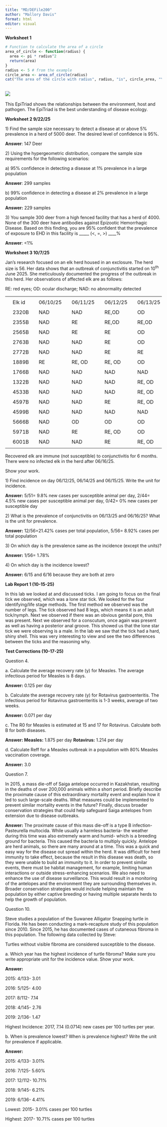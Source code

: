 ---
title: "MD/DEFile200"
author: "Mallory Davis"
format: html
editor: visual
---

**Worksheet 1**

```{r}
# Function to calculate the area of a circle
area_of_circle <- function(radius) {
  area <- pi * radius^2
  return(area)
}
radius <- 5 # from the example
circle_area <- area_of_circle(radius)
cat("The area of the circle with radius", radius, "is", circle_area, "\n")

```

## ![](images/clipboard-72126728.png)

This EpiTriad shows the relationships between the environment, host and pathogen. The EpiTriad is the best understanding of disease ecology.

**Worksheet 2 9/22/25**

1\) Find the sample size necessary to detect a disease at or above 5% prevalence in a herd of 5000 deer. The desired level of confidence is 95%.

**Answer**: 147 Deer

2\) Using the hypergeometric distribution, compare the sample size requirements for the following scenarios:

a\) 95% confidence in detecting a disease at 1% prevalence in a large population

**Answer**: 299 samples

b\) 99% confidence in detecting a disease at 2% prevalence in a large population

**Answer:** 229 samples

3\) You sample 300 deer from a high fenced facility that has a herd of 4000. None of the 300 deer have antibodies against Epizootic Hemorrhagic Disease. Based on this finding, you are 95% confident that the prevalence of exposure to EHD in this facility is \_\_\_\_\_ (\<, =, \>) \_\_\_\_%

**Answer**: \<1%

**Worksheet 3 10/7/25**

Jan’s research focused on an elk herd housed in an exclosure. The herd size is 56. Her data shows that an outbreak of conjunctivitis started on 10^th^ June 2025. She meticulously documented the progress of the outbreak in this herd. Her observations of affected elk are as follows:

RE: red eyes; OD: ocular discharge; NAD: no abnormality detected

|  |  |  |  |  |  |  |  |  |  |  |  |  |  |  |  |  |
|-----|-----|-----|-----|-----|-----|-----|-----|-----|-----|-----|-----|-----|-----|-----|-----|-----|
|  |  |  |  |  |  |  |  |  |  |  |  |  |  |  |  |  |
|  | Elk id |  | 06/10/25 |  | 06/11/25 |  | 06/12/25 |  | 06/13/25 |  | 06/14/25 |  | 06/15/25 |  | 06/16/25 |  |
|  |  |  |  |  |  |  |  |  |  |  |  |  |  |  |  |  |
|  | 2320B |  | NAD |  | NAD |  | RE,OD |  | OD |  | OD |  | OD |  | OD |  |
|  |  |  |  |  |  |  |  |  |  |  |  |  |  |  |  |  |
|  | 2355B |  | NAD |  | RE |  | RE,OD |  | RE,OD |  | NAD |  | NAD |  | NAD |  |
|  |  |  |  |  |  |  |  |  |  |  |  |  |  |  |  |  |
|  | 2565B |  | NAD |  | RE |  | RE |  | OD |  | OD |  | NAD |  | NAD |  |
|  |  |  |  |  |  |  |  |  |  |  |  |  |  |  |  |  |
|  | 2763B |  | NAD |  | NAD |  | RE |  | OD |  | OD |  | NAD |  | NAD |  |
|  |  |  |  |  |  |  |  |  |  |  |  |  |  |  |  |  |
|  | 2772B |  | NAD |  | NAD |  | RE |  | RE |  | RE, OD |  | NAD |  | NAD |  |
|  |  |  |  |  |  |  |  |  |  |  |  |  |  |  |  |  |
|  | 1889B |  | RE |  | RE, OD |  | RE, OD |  | OD |  | NAD |  | NAD |  | NAD |  |
|  |  |  |  |  |  |  |  |  |  |  |  |  |  |  |  |  |
|  | 1766B |  | NAD |  | NAD |  | NAD |  | NAD |  | RE, OD |  | OD |  | OD |  |
|  |  |  |  |  |  |  |  |  |  |  |  |  |  |  |  |  |
|  | 1322B |  | NAD |  | NAD |  | NAD |  | RE, OD |  | RE, OD |  | OD |  | OD |  |
|  |  |  |  |  |  |  |  |  |  |  |  |  |  |  |  |  |
|  | 4533B |  | NAD |  | NAD |  | NAD |  | RE, OD |  | OD |  | OD |  | OD |  |
|  |  |  |  |  |  |  |  |  |  |  |  |  |  |  |  |  |
|  | 4597B |  | NAD |  | NAD |  | RE |  | RE, OD |  | RE, OD |  | OD |  | NAD |  |
|  |  |  |  |  |  |  |  |  |  |  |  |  |  |  |  |  |
|  | 4599B |  | NAD |  | NAD |  | NAD |  | NAD |  | RE, OD |  | RE, OD |  | OD |  |
|  |  |  |  |  |  |  |  |  |  |  |  |  |  |  |  |  |
|  | 5666B |  | NAD |  | OD |  | OD |  | OD |  | NAD |  | NAD |  | NAD |  |
|  |  |  |  |  |  |  |  |  |  |  |  |  |  |  |  |  |
|  | 5971B |  | NAD |  | RE |  | RE, OD |  | OD |  | OD |  | OD |  | NAD |  |
|  |  |  |  |  |  |  |  |  |  |  |  |  |  |  |  |  |
|  | 6001B |  | NAD |  | NAD |  | RE |  | RE, OD |  | OD |  | OD |  | NAD |  |
|  |  |  |  |  |  |  |  |  |  |  |  |  |  |  |  |  |

Recovered elk are immune (not susceptible) to conjunctivitis for 6 months. There were no infected elk in the herd after 06/16/25.

Show your work.

1\) Find incidence on day 06/12/25, 06/14/25 and 06/15/25. Write the unit for incidence.

**Answer:** 5/51= 9.8% new cases per susceptible animal per day, 2/44= 4.5% new cases per susceptible animal per day, 0/42= 0% new cases per susceptible day

2\) What is the prevalence of conjunctivitis on 06/13/25 and 06/16/25? What is the unit for prevalence.

**Answer:** 12/56=21.42% cases per total population, 5/56= 8.92% cases per total population

3\) On which day is the prevalence same as the incidence (except the units)?

**Answer:** 1/56= 1.78%

4\) On which day is the incidence lowest?

**Answer:** 6/15 and 6/16 because they are both at zero

**Lab Report 1 (10-15-25)**

In this lab we looked at and discussed ticks. I am going to focus on the final tick we observed, which was a lone star tick. We looked for the four identifying/life stage methods. The first method we observed was the number of legs. The tick observed had 8 legs, which means it is an adult tick/nymph. Next we observed if there was an obvious genital pore, this was present. Next we observed for a conscutum, once again was present as well as having a posterior anal groove. This showed us that the lone star tick we were observing is a male. In the lab we saw that the tick had a hard, shiny shell. This was very interesting to view and see the two differences between the ticks and the reasoning why.

**Test Corrections (10-17-25)**

Question 4.

a\. Calculate the average recovery rate (y) for Measles. The average infectious period for Measles is 8 days.

**Answer:** 0.125 per day

b\. Calculate the average recovery rate (y) for Rotavirus gastroenteritis. The infectious period for Rotavirus gastroenteritis is 1-3 weeks, average of two weeks.

**Answer:** 0.071 per day

c\. The R0 for Measles is estimated at 15 and 17 for Rotavirus. Calculate both B for both diseases.

**Answer: Measles:** 1.875 per day **Rotavirus:** 1.214 per day

d\. Calculate Reff for a Measles outbreak in a population with 80% Measles vaccination coverage.

**Answer:** 3.0

Question 7.

In 2015, a mass die-off of Saiga antelope occurred in Kazakhstan, resulting in the deaths of over 200,000 animals within a short period. Briefly describe the proximate cause of this extraordinary mortality event and explain how it led to such large-scale deaths. What measures could be implemented to prevent similar mortality events in the future? Finally, discuss broader conservation strategies that could help safeguard Saiga antelopes from extension due to disease outbreaks.

**Answer:** The proximate cause of this mass die-off is a type B infection- Pasteurella multocida. While usually a harmless bacteria- the weather during this time was also extremely warm and humid- which is a breeding ground for bacteria. This caused the bacteria to multiply quickly. Antelope are herd animals, so there are many around at a time. This was a quick and easy way for the disease out spread within the herd. It was difficult for herd immunity to take effect, because the result in this disease was death, so they were unable to build an immunity to it. In order to prevent similar events, there must be habitat management, for example, limiting human interactions or outside stress-enhancing scenarios. We also need to enhance the use of disease surveillance. This would result in a monitoring of the antelopes and the environment they are surrounding themselves in. Broader conservation strategies would include helping maintain the population by either captive breeding or having multiple separate herds to help the growth of population.

Question 10.

Steve studies a population of the Suwanee Alligator Snapping turtle in Florida. He has been conducting a mark-recapture study of this population since 2010. Since 2015, he has documented cases of cutaneous fibroma in this population. The following data collected by Steve:

Turtles without visible fibroma are considered susceptible to the disease.

a\. Which year has the highest incidence of turtle fibroma? Make sure you write appropriate unit for the incidence value. Show your work.

**Answer:**

2015: 4/133- 3.01

2016: 5/125- 4.00

2017: 8/112- 7.14

2018: 4/145- 2.76

2019: 2/136- 1.47

Highest Incidence: 2017, 7.14 (0.0714) new cases per 100 turtles per year.

b\. When is prevalence lowest? When is prevalence highest? Write the unit for prevalence if applicable.

**Answer:**

2015: 4/133- 3.01%

2016: 7/125- 5.60%

2017: 12/112- 10.71%

2018: 9/145- 6.21%

2019: 6/136- 4.41%

Lowest: 2015- 3.01% cases per 100 turtles

Highest: 2017- 10.71% cases per 100 turtles
